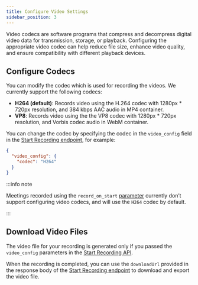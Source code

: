 ```yaml
---
title: Configure Video Settings
sidebar_position: 3
---
```


Video codecs are software programs that compress and decompress digital video data for transmission, storage, or playback. Configuring the appropriate video codec can help reduce file size, enhance video quality, and ensure compatibility with different playback devices.

## Configure Codecs

You can modify the codec which is used for recording the videos. We currently
support the following codecs:

- **H264 (default)**: Records video using the H.264 codec with 1280px \* 720px
  resolution, and 384 kbps AAC audio in MP4 container.
- **VP8**: Records video using the the VP8 codec with 1280px \* 720px
  resolution, and Vorbis codec audio in WebM container.

You can change the codec by specifying the codec in the `video_config` field in
the [Start Recording endpoint](/api/?v=v2#/operations/start_recording), for
example:

```json
{
  "video_config": {
    "codec": "H264"
  }
}
```

:::info note

Meetings recorded using the `record_on_start` [parameter](<(/guides/capabilities/recording/start-recording#using-the-record_on_start-parameter)>) currently don’t support
configuring video codecs, and will use the `H264` codec by default.

:::

## Download Video Files

The video file for your recording is generated only if you passed the `video_config` parameters in the [Start Recording API](/api/?v=v2#/operations/start_recording).

When the recording is completed, you can use the `downloadUrl` provided in the response body of the [Start Recording endpoint](/api/?v=v2#/operations/start_recording) to download and export the video file.
